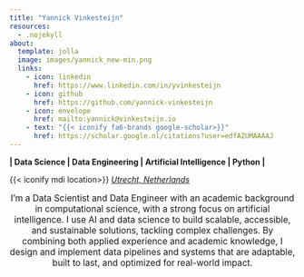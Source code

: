 ```yaml
---
title: "Yannick Vinkesteijn"
resources:
  - .nojekyll
about:
  template: jolla
  image: images/yannick_new-min.png
  links:
    - icon: linkedin
      href: https://www.linkedin.com/in/yvinkesteijn
    - icon: github
      href: https://github.com/yannick-vinkesteijn
    - icon: envelope
      href: mailto:yannick@vinkesteijn.io
    - text: "{{< iconify fa6-brands google-scholar>}}"
      href: https://scholar.google.nl/citations?user=edfAZUMAAAAJ
---
```


**| Data Science | Data Engineering | Artificial Intelligence | Python |**

{{< iconify mdi location>}} [*Utrecht, Netherlands*](https://www.google.com/maps/place/Utrecht,+Netherlands)

<div style="max-width: 800px; margin: 0 auto; text-align: center; font-size: 1.1em;">
I’m a Data Scientist and Data Engineer with an academic background in computational science, with a strong focus on artificial intelligence. I use AI and data science to build scalable, accessible, and sustainable solutions, tackling complex challenges. By combining both applied experience and academic knowledge, I design and implement data pipelines and systems that are adaptable, built to last, and optimized for real-world impact.
</div>
